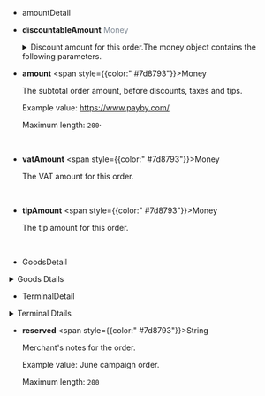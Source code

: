 

- amountDetail

- **discountableAmount** <font color = ' #7d8793'>Money</font>

	<details>
		<summary>Discount amount for this order.The money object contains the following parameters.</summary> 

	> - **amount** <font color = ' #7d8793'>Decimal</font> <font color = '#f19938'>Required</font>
	>
	>   Allow 12 digits before the decimal point. Allow 2 digits after the decimal point.
	>
	>   Example value: 12.34
	>
	>   <br />
	>
	> - **currency** <font color = ' #7d8793'>String</font> <font color = '#f19938'>Required</font>
	>
	>   The code to identify the order currency. Currently only AED is supported.
	>
	>   Example value: AED

	</details>

- **amount** <span style={{color:" #7d8793"}}>Money</span>

	The subtotal order amount, before discounts, taxes and tips.

	Example value: https://www.payby.com/

	Maximum length: `200`·

<br />

- **vatAmount** <span style={{color:" #7d8793"}}>Money</span>

	The VAT amount for this order.

<br />

- **tipAmount** <span style={{color:" #7d8793"}}>Money</span>

	The tip amount for this order.

<br />

- GoodsDetail
<details>
	<summary>Goods Dtails</summary>
	<GoodsDetail />
</details>

- TerminalDetail
<details>
	<summary>Terminal Dtails</summary>
	<TerminalDetail />
</details>

- **reserved** <span style={{color:" #7d8793"}}>String</span>

	Merchant's notes for the order.

	Example value: June campaign order.

	Maximum length: `200`

<br />